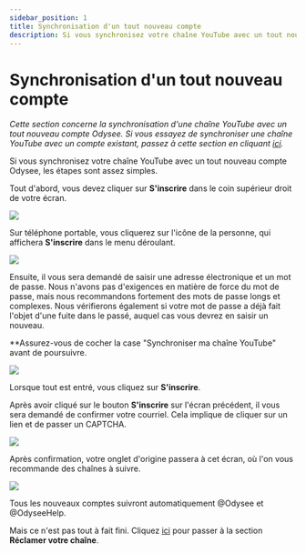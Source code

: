 ---
sidebar_position: 1
title: Synchronisation d'un tout nouveau compte
description: Si vous synchronisez votre chaîne YouTube avec un tout nouveau compte Odysee, les étapes sont assez simples.
---

# Synchronisation d'un tout nouveau compte

*Cette section concerne la synchronisation d'une chaîne YouTube avec un tout nouveau compte Odysee. Si vous essayez de synchroniser une chaîne YouTube avec un compte existant, passez à cette section en cliquant [ici](#existant).*

Si vous synchronisez votre chaîne YouTube avec un tout nouveau compte Odysee, les étapes sont assez simples.

Tout d'abord, vous devez cliquer sur **S'inscrire** dans le coin supérieur droit de votre écran. 

![](/img/fr/créationducompte01.png)

Sur téléphone portable, vous cliquerez sur l'icône de la personne, qui affichera **S'inscrire** dans le menu déroulant.

![](https://i.imgur.com/hGOB1zG.png)

Ensuite, il vous sera demandé de saisir une adresse électronique et un mot de passe. Nous n'avons pas d'exigences en matière de force du mot de passe, mais nous recommandons fortement des mots de passe longs et complexes. Nous vérifierons également si votre mot de passe a déjà fait l'objet d'une fuite dans le passé, auquel cas vous devrez en saisir un nouveau.

**Assurez-vous de cocher la case "Synchroniser ma chaîne YouTube" avant de poursuivre.

![](/img/fr/créationducompte04.png)

Lorsque tout est entré, vous cliquez sur **S'inscrire**.

Après avoir cliqué sur le bouton **S'inscrire** sur l'écran précédent, il vous sera demandé de confirmer votre courriel. Cela implique de cliquer sur un lien et de passer un CAPTCHA.

![](/img/fr/créationducompte05.png)

Après confirmation, votre onglet d'origine passera à cet écran, où l'on vous recommande des chaînes à suivre.

![](/img/fr/créationducompte06.png)

Tous les nouveaux comptes suivront automatiquement @Odysee et @OdyseeHelp.

Mais ce n'est pas tout à fait fini. Cliquez [ici](https://help.odysee.tv/category-syncprogram/category-walkthrough/claimingyourchannel) pour passer à la section **Réclamer votre chaîne**.
